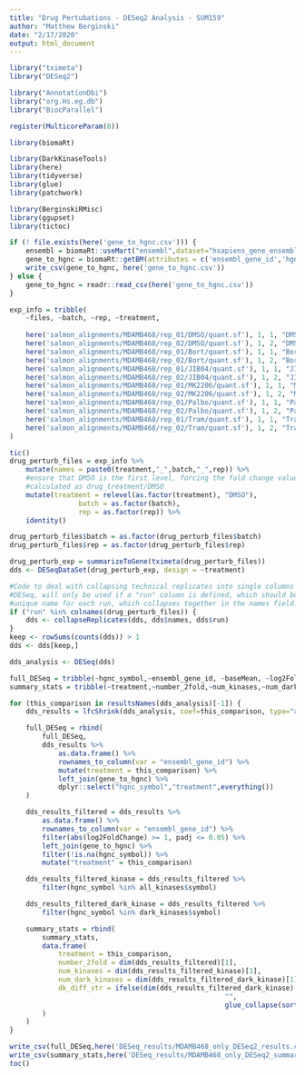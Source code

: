 ```yaml
---
title: "Drug Pertubations - DESeq2 Analysis - SUM159"
author: "Matthew Berginski"
date: "2/17/2020"
output: html_document
---
```


```r
library("tximeta")
library("DESeq2")

library("AnnotationDbi")
library("org.Hs.eg.db")
library("BiocParallel")

register(MulticoreParam(8))

library(biomaRt)

library(DarkKinaseTools)
library(here)
library(tidyverse)
library(glue)
library(patchwork)

library(BerginskiRMisc)
library(ggupset)
library(tictoc)
```

```r
if (! file.exists(here('gene_to_hgnc.csv'))) {
	ensembl = biomaRt::useMart("ensembl",dataset="hsapiens_gene_ensembl")
	gene_to_hgnc = biomaRt::getBM(attributes = c('ensembl_gene_id','hgnc_symbol'), mart = ensembl)
	write_csv(gene_to_hgnc, here('gene_to_hgnc.csv'))
} else {
	gene_to_hgnc = readr::read_csv(here('gene_to_hgnc.csv'))
}
```

```r
exp_info = tribble(
	~files, ~batch, ~rep, ~treatment,
	
	here('salmon_alignments/MDAMB468/rep_01/DMSO/quant.sf'), 1, 1, "DMSO",
	here('salmon_alignments/MDAMB468/rep_02/DMSO/quant.sf'), 1, 2, "DMSO",
	here('salmon_alignments/MDAMB468/rep_01/Bort/quant.sf'), 1, 1, "Bort",
	here('salmon_alignments/MDAMB468/rep_02/Bort/quant.sf'), 1, 2, "Bort",
	here('salmon_alignments/MDAMB468/rep_01/JIB04/quant.sf'), 1, 1, "JIB04",
	here('salmon_alignments/MDAMB468/rep_02/JIB04/quant.sf'), 1, 2, "JIB04",
	here('salmon_alignments/MDAMB468/rep_01/MK2206/quant.sf'), 1, 1, "MK2206",
	here('salmon_alignments/MDAMB468/rep_02/MK2206/quant.sf'), 1, 2, "MK2206",
	here('salmon_alignments/MDAMB468/rep_01/Palbo/quant.sf'), 1, 1, "Palbo",
	here('salmon_alignments/MDAMB468/rep_02/Palbo/quant.sf'), 1, 2, "Palbo",
	here('salmon_alignments/MDAMB468/rep_01/Tram/quant.sf'), 1, 1, "Tram",
	here('salmon_alignments/MDAMB468/rep_02/Tram/quant.sf'), 1, 2, "Tram",
)
```

```r
tic()
drug_perturb_files = exp_info %>%
	mutate(names = paste0(treatment,"_",batch,"_",rep)) %>%
	#ensure that DMSO is the first level, forcing the fold change values to be
	#calculated as drug_treatment/DMSO
	mutate(treatment = relevel(as.factor(treatment), "DMSO"),
				 batch = as.factor(batch),
				 rep = as.factor(rep)) %>%
	identity()

drug_perturb_files$batch = as.factor(drug_perturb_files$batch)
drug_perturb_files$rep = as.factor(drug_perturb_files$rep)

drug_perturb_exp = summarizeToGene(tximeta(drug_perturb_files))
dds <- DESeqDataSet(drug_perturb_exp, design = ~treatment)

#Code to deal with collapsing technical replicates into single columns in
#DESeq, will only be used if a "run" column is defined, which should be a
#unique name for each run, which collapses together in the names field.
if ("run" %in% colnames(drug_perturb_files)) {
	dds <- collapseReplicates(dds, dds$names, dds$run)
}
keep <- rowSums(counts(dds)) > 1
dds <- dds[keep,]

dds_analysis <- DESeq(dds)

full_DESeq = tribble(~hgnc_symbol,~ensembl_gene_id, ~baseMean, ~log2FoldChange, ~lfcSE, ~stat, ~pvalue, ~padj, ~treatment)
summary_stats = tribble(~treatment,~number_2fold,~num_kinases,~num_dark_kinases,~dk_diff_str)

for (this_comparison in resultsNames(dds_analysis)[-1]) {
	dds_results = lfcShrink(dds_analysis, coef=this_comparison, type="apeglm")

	full_DESeq = rbind(
		full_DESeq,
		dds_results %>%
			as.data.frame() %>%
			rownames_to_column(var = "ensembl_gene_id") %>%
			mutate(treatment = this_comparison) %>%
			left_join(gene_to_hgnc) %>%
			dplyr::select("hgnc_symbol","treatment",everything())
	)

	dds_results_filtered = dds_results %>%
		as.data.frame() %>%
		rownames_to_column(var = "ensembl_gene_id") %>%
		filter(abs(log2FoldChange) >= 1, padj <= 0.05) %>%
		left_join(gene_to_hgnc) %>%
		filter(!is.na(hgnc_symbol)) %>%
		mutate("treatment" = this_comparison)

	dds_results_filtered_kinase = dds_results_filtered %>%
		filter(hgnc_symbol %in% all_kinases$symbol)

	dds_results_filtered_dark_kinase = dds_results_filtered %>%
		filter(hgnc_symbol %in% dark_kinases$symbol)

	summary_stats = rbind(
		summary_stats,
		data.frame(
			treatment = this_comparison,
			number_2fold = dim(dds_results_filtered)[1],
			num_kinases = dim(dds_results_filtered_kinase)[1],
			num_dark_kinases = dim(dds_results_filtered_dark_kinase)[1],
			dk_diff_str = ifelse(dim(dds_results_filtered_dark_kinase)[1] == 0,
													 "",
													 glue_collapse(sort(dds_results_filtered_dark_kinase$hgnc_symbol), sep=" | "))
		)
	)
}

write_csv(full_DESeq,here('DESeq_results/MDAMB468_only_DESeq2_results.csv.gz'))
write_csv(summary_stats,here('DESeq_results/MDAMB468_only_DESeq2_summary.csv'))
toc()
```